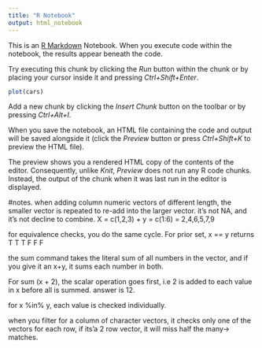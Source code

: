 ```yaml
---
title: "R Notebook"
output: html_notebook
---
```


This is an [R Markdown](http://rmarkdown.rstudio.com) Notebook. When you execute code within the notebook, the results appear beneath the code. 

Try executing this chunk by clicking the *Run* button within the chunk or by placing your cursor inside it and pressing *Ctrl+Shift+Enter*. 

```r
plot(cars)
```

Add a new chunk by clicking the *Insert Chunk* button on the toolbar or by pressing *Ctrl+Alt+I*.

When you save the notebook, an HTML file containing the code and output will be saved alongside it (click the *Preview* button or press *Ctrl+Shift+K* to preview the HTML file).

The preview shows you a rendered HTML copy of the contents of the editor. Consequently, unlike *Knit*, *Preview* does not run any R code chunks. Instead, the output of the chunk when it was last run in the editor is displayed.



#notes.
when adding column numeric vectors of different length, the smaller vector is repeated to re-add into the larger vector.
it's not NA, and it's not decline to combine. X = c(1,2,3) + y = c(1:6) = 2,4,6,5,7,9

for equivalence checks, you do the same cycle. For prior set, x == y returns T T T F F F 

the sum command takes the literal sum of all numbers in the vector, and if you give it an x+y, it sums each number in both.

For sum (x + 2), the scalar operation goes first, i.e 2 is added to each value in x before all is summed. answer is 12.

for x %in% y, each value is checked individually.

when you filter for a column of character vectors, it checks only one of the vectors for each row, if its'a 2 row vector, it will miss half the many-> matches.

when you use filter X in y, you return a vector of size x, so when checking against a dataset, the big one you're checking inside should be x.
**you will get this wrong**

remember, when you summarize a grouped thing, output has one row per group. So don't use inside the sum to perform a numeric
operation on a column that's already groups. it will create a vector with many more values than the grouped table. 
The thing you're looking inside for matches can't be smaller than the key vector. This gives error : Column must be length 1,
(a summary value). If you do a mean(operation), that reduces the thing to one value per grouped row.

IMPORTANT: whenever you use a notebook, the WD is set to whatver folder the notebook is inside.

Don't recommend using the Rstudio UI to import datasets, it hides errors

in an r script you use: print(getwd) to see the current working directory.

##CLASS 14

Separate & Unite command: Convert  = T just allows R to apply conversion to the variable type instead of keeping it consistent.

The key to understanding gather is that it turns two columns of values into one column, but then makes a replacement 2nd column 
just marking which column each row came from.

separate and unite commands require you to use argument sep "" to define a character telling it when to stop putting the 
cell value into first col and start putting into 2nd, 3rd, 4th etc.

when you try to refer to columns whose names are numeric characters, you need backticks '34343' '321', or you will get error

Look at "R for data science" book is free online and very helpful!





